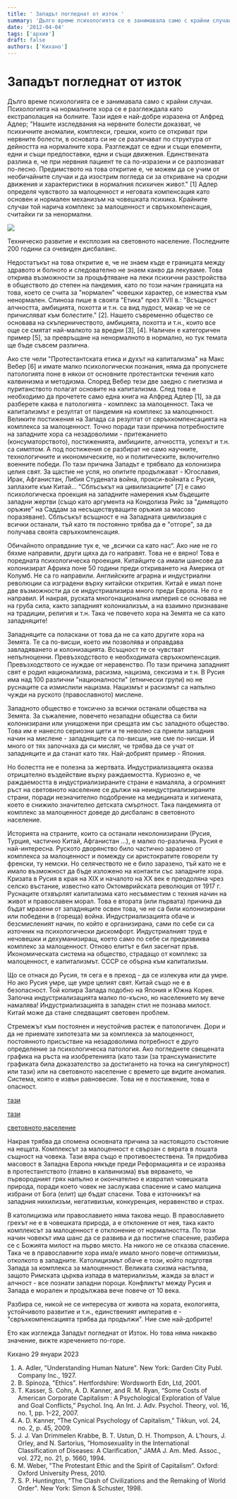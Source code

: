 ```yaml
---
title: ' Западът погледнат от изток '
summary: 'Дълго време психологията се е занимавала само с крайни случаи. Психологията на нормалните хора се е разглеждала като екстраполация на болните. Тази и...'
date: '2012-04-04'
tags: ['архив']
draft: false
authors: ['Кихано']
---
```


# Западът погледнат от изток

Дълго време психологията се е занимавала само с крайни случаи. Психологията на нормалните хора се е разглеждала като екстраполация на болните. Тази идея е най-добре изразена от Алфред Адлер; "Нашите изследвания на нервните болести доказват, че психичните аномалии, комплекси, грешки, които се откриват при нервните болести, в основата си не се различават по структура от дейността на нормалните хора. Разглеждат се едни и същи елементи, едни и същи предпоставки, едни и същи движения. Единствената разлика е, че при нервния пациент те са по-изразени и се разпознават по-лесно. Предимството на това откритие е, че можем да се учим от необичайните случаи и да изострим погледа си за откриване на сродни движения и характеристики в нормалния психичен живот." [1] Адлер определя чувството за малоценност и неговата компенсация като основен и нормален механизъм на човешката психика. Крайните случаи той нарича комплекс за малоценност и свръхкомпенсация, считайки ги за ненормални.

![](/static/images/Explosion.png)

Техническо развитие и експлозия на световното население. Последните 200 години са очевиден дисбаланс.

Недостатъкът на това откритие е, че не знаем къде е границата между здравото и болното и следователно не знаем какво да лекуваме. Това открива възможности за процъфтяване на леки психични разстройства в обществото до степен на пандемия, като по този начин границата на това, което се счита за "нормален" човешки характер, се измества към ненормален. Спиноза пише в своята "Етика" през XVII в.: "Всъщност алчността, амбицията, похотта и т.н. са вид лудост, макар че не се причисляват към болестите." [2]. Нашето съвременно общество се основава на скъперничеството, амбицията, похотта и т.н., които все още се смятат най-малкото за вредни [3], [4]. Наличен е категоричен пример [5], за превръщане на ненормалното в нормално, но тук темата ще бъде съвсем различна.

Ако сте чели "Протестантската етика и духът на капитализма" на Макс Вебер [6] и имате малко психологически познания, няма да пропуснете патологията поне в някои от основните протестантски течения като калвинизма и методизма. Според Вебер тези две заедно с пиетизма и пуританството полагат основите на капитализма. След това е необходимо да прочетете само една книга на Алфред Адлер [1], за да разберете каква е патологията - комплекс за малоценност. Така че капитализмът е резултат от пандемия на комплекс за малоценност. Великите постижения на Запада са резултат от свръхкомпенсацията на комплекса за малоценност. Точно поради тази причина потребностите на западните хора са незадоволими - притежанието (консуматорството), постиженията, амбициите, алчността, успехът и т.н. са симптом. А под постижения се разбират не само научните, технологичните и икономическите, но и политическите, включително военните победи. По тази причина Западът е трябвало да колонизира целия свят. За щастие не успя, но опитите продължават - Югославия, Ирак, Афганистан, Либия Студената война, прокси-войната с Русия, заплахите към Китай... "Сблъсъкът на цивилизациите" [7] е само психологическа проекция на западните намерения към бъдещите западни жертви (също като аргумента на Кондолиза Рийс за "димящото оръжие" на Саддам за несъществуващите оръжия за масово поразяване). Сблъсъкът всъщност е на Западната цивилизация с всички останали, тъй като тя постоянно трябва да е "отгоре", за да получава своята свръхкомпенсация.

Обичайното оправдание тук е, че „всички са като нас“. Ако ние не го бяхме направили, други щяха да го направят. Това не е вярно! Това е поредната психологическа проекция. Китайците са имали шансове да колонизират Африка поне 50 години преди откриването на Америка от Колумб. Не са го направили. Английските аграрна и индустриални революции са изградени върху китайски открития. Китай е имал поне две възможности да се индустриализира много преди Европа. Не го е направил. И накрая, руската многонационална империя се основава не на груба сила, както западният колониализъм, а на взаимно признаване на традиции, религия и т.н. Така че повечето хора на Земята не са като западняците!

Западняците са поласкани от това да не са като другите хора на Земята. Те са по-висши, което им позволява и оправдава завладяването и колонизацията. Всъщност те се чувстват непълноценни. Превъзходството е необходимата свръхкомпенсация. Превъзходството се нуждае от неравенство. По тази причина западният свят е родил национализма, расизма, нацизма, сексизма и т.н. В Русия има над 100 различни "националности" (етнически групи) но не руснаците са измислили нацизма. Нацизмът и расизмът са напълно чужди на руското (православното) мислене.

Западното общество е токсично за всички останали общества на Земята. За съжаление, повечето незападни общества са били колонизирани или унищожени при срещата им със западното общество. Това им е нанесло сериозни щети и те неволно са приели западния начин на мислене - западняците са по-висши, ние сме по-нисши. И много от тях започнаха да си мислят, че трябва да се учат от западняците и да станат като тях. Най-добрият пример - Япония.

Но болестта не е полезна за жертвата. Индустриализацията оказва отрицателно въздействие върху раждаемостта. Куриозно е, че раждаемостта в индустриализираните страни е намаляла, а огромният ръст на световното население се дължи на неиндустриализираните страни, поради незначително подобрение на медицината и хигиената, което е снижило значително детската смъртност. Така пандемията от комплекс за малоценност доведе до дисбаланс в световното население.

Историята на страните, които са останали неколонизирани (Русия, Турция, частично Китай, Афганистан ...), е малко по-различна. Русия е най-интересна. Руското дворянство било частично заразено от комплекса за малоценност и помежду си аристократите говорели ту френски, ту немски. Но селячеството не е било заразено, тъй като не е имало възможност да бъде изложено на контакти със западните хора. Кризата в Русия в края на XIX и началото на XX век е преодоляна чрез селско въстание, известно като Октомврийската революция от 1917 г. Руснаците отхвърлят капитализма като несъвместим с техния начин на живот и православен морал. Това е втората (или първата) причина да бъдат мразени от западняците освен това, че не са били колонизирани или победени в (гореща) война. Индустриализацията обаче и безсмисленият начин, по който е организирана, сами по себе си са източник на психологически дискомфорт. Индустриалният труд е нечовешки и дехуманизиращ, което само по себе си предизвиква комплекс за малоценност. Отново елитът е бил засегнат пръв. Икономическата система на общество, страдащо от комплекс за малоценност, е капитализмът. СССР се обърна към капитализъм.

Що се отнася до Русия, тя сега е в преход - да се излекува или да умре. Но ако Русия умре, ще умре целият свят. Китай също не е в безопасност. Той копира Запада подобно на Япония и Южна Корея. Започна индустриализацията малко по-късно, но населението му вече намалява! Индустриализацията в западен стил не познава милост. Китай може да стане следващият световен проблем.

Стремежът към постоянен и неустойчив растеж е патологичен. Дори и да не приемате хипотезата ми за комплекса за малоценност, постоянното присъствие на незадоволима потребност е друго определение за психологическа патология. Ако погледнете свещената графика на ръста на изобретенията (като тази (за трансхуманистите графиката била доказателство за достигането на точка на сингулярност) или тази) или на световното население с времето ще видите аномалия. Система, която е извън равновесие. Това не е постижение, това е опасност.

[тази](https://transcendingbiology.wordpress.com/tag/law-of-accelerating-returns/)

[тази](https://www.weforum.org/agenda/2018/04/this-chart-shows-every-major-technological-innovation-in-the-last-150-years-and-how-they-have-changed-the-way-we-work)

[световното население](https://ourworldindata.org/uploads/2022/03/Annual-World-Population-since-10-thousand-BCE-2048x1441.png)

Накрая трябва да спомена основната причина за настоящото състояние на нещата. Комплексът за малоценност е свързан с вярата в лошата същност на човека. Тази вяра също е противоестествена. Тя придобива масовост в Западна Европа някъде преди Реформацията и се изразява в протестантството (главно в калвинизма) във вярването, че първородният грях напълно и окончателно е извратил човешката природа, поради което човек не заслужава спасение и само малцина избрани от Бога (елит) ще бъдат спасени. Това е източникът на западния нихилизъм, негативизъм, конкуренция, неравенство и страх.

В католицизма или православието няма такова нещо. В православието грехът не е в човешката природа, а е отклонение от нея, така както комплексът за малоценност е отклонение от нормалността. По този начин човекът има шанс да се развива и да постигне спасение, разбира се с Божията милост на първо място. На никого не се отказва спасение. Така че в православните хора има/е имало много повече оптимизъм, отколкото в западните. Католицизмът обаче е този, който подготвя Запада за комплекса за малоценност. Великата схизма настъпва, защото Римската църква изпада в материализъм, жажда за власт и алчност - все познати западни пороци. Конфликтът между Русия и Запада е морален и продължава вече повече от 10 века.

Разбира се, никой не се интересува от живота на хората, екологията, устойчивото развитие и т.н., единственият императив е - "свръхкомпенсацията трябва да продължи". Ние сме най-добрите!

Ето как изглежда Западът погледнат от Изток. Но това няма никакво значение, вижте изречението по-горе.

Кихано 29 януари 2023

1. A. Adler, "Understanding Human Nature". New York: Garden City Publ. Company Inc., 1927.
2. B. Spinoza, "Ethics". Hertfordshire: Wordsworth Edn, Ltd, 2001.
3. T. Kasser, S. Cohn, A. D. Kanner, and R. M. Ryan, “Some Costs of American Corporate Capitalism : A Psychological Exploration of Value and Goal Conflicts,” Psychol. Inq. An Int. J. Adv. Psychol. Theory, vol. 16, no. 1, pp. 1–22, 2007.
4. A. D. Kanner, “The Cynical Psychology of Capitalism,” Tikkun, vol. 24, no. 2, p. 45, 2009.
5. J. J. Van Drimmelen Krabbe, B. T. Ustun, D. H. Thompson, A. L’hours, J. Orley, and N. Sartorius, “Homosexuality in the International Classification of Diseases: A Clarification,” JAMA J. Am. Med. Assoc., vol. 272, no. 21, p. 1660, 1994.
6. M. Weber, "The Protestant Ethic and the Spirit of Capitalism”. Oxford: Oxford University Press, 2010.
7. S. P. Huntington, "The Clash of Civilizations and the Remaking of World Order". New York: Simon & Schuster, 1998.

